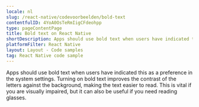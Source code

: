 ```yaml
---
locale: nl
slug: /react-native/codevoorbeelden/bold-text
contentfulID: 4YoA0OsTeRmIigCFdeohpp
type: pageContentPage
title: Bold text on React Native
shortDescription: Apps should use bold text when users have indicated this as a preference in the system settings.
platformFilter: React Native
layout: Layout - Code samples
tag: React Native code sample
---
```


Apps should use bold text when users have indicated this as a preference in the system settings. Turning on bold text improves the contrast of the letters against the background, making the text easier to read. This is vital if you are visually impaired, but it can also be useful if you need reading glasses.

<CodeSample id="text-bold" locale="nl" platform="react native"/>